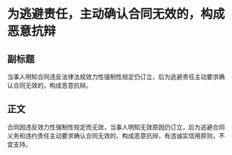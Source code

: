 # 为逃避责任，主动确认合同无效的，构成恶意抗辩
## 副标题
当事人明知合同违反法律法规效力性强制性规定仍订立，后为逃避责任主动要求确认合同无效的，构成恶意抗辩。
## 正文
合同因违反效力性强制性规定而无效，当事人明知无效原因仍订立，后为逃避合同义务和违约责任主动要求确认合同无效的，构成恶意抗辩，有违诚实信用原则，不宜支持。